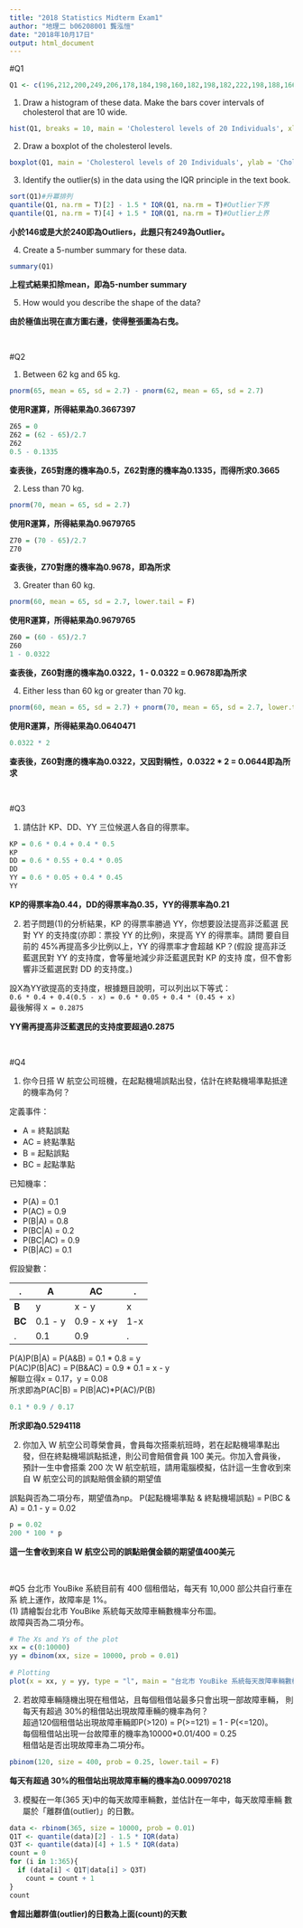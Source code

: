 ```yaml
---
title: "2018 Statistics Midterm Exam1"
author: "地理二 b06208001 龔泓愷"
date: "2018年10月17日"
output: html_document
---
```

#Q1
```r
Q1 <- c(196,212,200,249,206,178,184,198,160,182,198,182,222,198,188,166,204,178,164,230)
```

(1)  Draw a histogram of these data. Make the bars cover intervals of cholesterol that are 10 wide.     
```r
hist(Q1, breaks = 10, main = 'Cholesterol levels of 20 Individuals', xlab = 'Cholesterol Levels')
```

(2) Draw a boxplot of the cholesterol levels.     
```r
boxplot(Q1, main = 'Cholesterol levels of 20 Individuals', ylab = 'Cholesterol Levels')
```

(3) Identify the outlier(s) in the data using the IQR principle in the text book.   
```r
sort(Q1)#升冪排列
quantile(Q1, na.rm = T)[2] - 1.5 * IQR(Q1, na.rm = T)#Outlier下界
quantile(Q1, na.rm = T)[4] + 1.5 * IQR(Q1, na.rm = T)#Outlier上界
```

**小於146或是大於240即為Outliers，此題只有249為Outlier。**    

(4) Create a 5-number summary for these data.   
```r
summary(Q1)
```

**上程式結果扣除mean，即為5-number summary**

(5) How would you describe the shape of the data?   

**由於極值出現在直方圖右邊，使得整張圖為右曳。**


<br>

#Q2

(1) Between 62 kg and 65 kg.    
```r
pnorm(65, mean = 65, sd = 2.7) - pnorm(62, mean = 65, sd = 2.7)
```

**使用R運算，所得結果為0.3667397**

```r
Z65 = 0
Z62 = (62 - 65)/2.7
Z62
0.5 - 0.1335
```

**查表後，Z65對應的機率為0.5，Z62對應的機率為0.1335，而得所求0.3665**


(2) Less than 70 kg.    
```r
pnorm(70, mean = 65, sd = 2.7)
```

**使用R運算，所得結果為0.9679765**

```r
Z70 = (70 - 65)/2.7
Z70
```
**查表後，Z70對應的機率為0.9678，即為所求**

(3) Greater than 60 kg.   
```r
pnorm(60, mean = 65, sd = 2.7, lower.tail = F)
```

**使用R運算，所得結果為0.9679765**

```r
Z60 = (60 - 65)/2.7
Z60
1 - 0.0322
```

**查表後，Z60對應的機率為0.0322，1 - 0.0322 = 0.9678即為所求**


(4) Either less than 60 kg or greater than 70 kg.     
```r
pnorm(60, mean = 65, sd = 2.7) + pnorm(70, mean = 65, sd = 2.7, lower.tail = F)
```

**使用R運算，所得結果為0.0640471**

```r
0.0322 * 2
```

**查表後，Z60對應的機率為0.0322，又因對稱性，0.0322 * 2 = 0.0644即為所求**

<br>

#Q3

(1) 請估計 KP、DD、YY 三位候選人各自的得票率。    
```r
KP = 0.6 * 0.4 + 0.4 * 0.5
KP
DD = 0.6 * 0.55 + 0.4 * 0.05
DD
YY = 0.6 * 0.05 + 0.4 * 0.45
YY
```
**KP的得票率為0.44，DD的得票率為0.35，YY的得票率為0.21**

(2) 若子問題(1)的分析結果，KP 的得票率勝過 YY，你想要設法提高非泛藍選 民對 YY 的支持度(亦即：票投 YY 的比例)，來提高 YY 的得票率。請問 要自目前的 45%再提高多少比例以上，YY 的得票率才會超越 KP？(假設 提高非泛藍選民對 YY 的支持度，會等量地減少非泛藍選民對 KP 的支持 度，但不會影響非泛藍選民對 DD 的支持度。) 

設X為YY欲提高的支持度，根據題目說明，可以列出以下等式：   
`0.6 * 0.4 + 0.4(0.5 - x) = 0.6 * 0.05 + 0.4 * (0.45 + x)`    
最後解得 `X = 0.2875`   

**YY需再提高非泛藍選民的支持度要超過0.2875**

<br>

#Q4

(1) 你今日搭 W 航空公司班機，在起點機場誤點出發，估計在終點機場準點抵達的機率為何？   

定義事件：    

* A = 終點誤點    
* AC = 終點準點       
* B = 起點誤點    
* BC = 起點準點   

已知機率：  

* P(A) = 0.1    
* P(AC) = 0.9   
* P(B|A) = 0.8    
* P(BC|A) = 0.2   
* P(BC|AC) = 0.9    
* P(B|AC) = 0.1   

假設變數：    

. |A      |AC     |.      
--|-------|-------|---    
**B** |y |x - y|x      
**BC**|0.1 - y      |0.9 - x +y |1-x    
. |0.1    |0.9    |.      

P(A)P(B|A) = P(A&B) = 0.1 * 0.8 = y   
P(AC)P(B|AC) = P(B&AC) = 0.9 * 0.1 = x - y    
解聯立得x = 0.17，y = 0.08    
所求即為P(AC|B) = P(B|AC)*P(AC)/P(B)
```r
0.1 * 0.9 / 0.17
```
**所求即為0.5294118**

(2) 你加入 W 航空公司尊榮會員，會員每次搭乘航班時，若在起點機場準點出 發，但在終點機場誤點抵達，則公司會賠償會員 100 美元。你加入會員後， 預計一生中會搭乘 200 次 W 航空航班，請用電腦模擬，估計這一生會收到來自 W 航空公司的誤點賠償金額的期望值    

誤點與否為二項分布，期望值為np。
P(起點機場準點 & 終點機場誤點) = P(BC & A) = 0.1 - y = 0.02

```r
p = 0.02
200 * 100 * p
```

**這一生會收到來自 W 航空公司的誤點賠償金額的期望值400美元**

<br>

#Q5
台北市 YouBike 系統目前有 400 個租借站，每天有 10,000 部公共自行車在系 統上運作，故障率是 1%。    
(1) 請繪製台北市 YouBike 系統每天故障車輛數機率分布圖。   
故障與否為二項分布。    
```r
# The Xs and Ys of the plot
xx = c(0:10000)
yy = dbinom(xx, size = 10000, prob = 0.01)
	
# Plotting
plot(x = xx, y = yy, type = "l", main = "台北市 YouBike 系統每天故障車輛數機率分布圖", xlab = '故障數量', ylab = '機率', xlim = c(0,200))
```


(2) 若故障車輛隨機出現在租借站，且每個租借站最多只會出現一部故障車輛， 則每天有超過 30%的租借站出現故障車輛的機率為何？   
超過120個租借站出現故障車輛即P(>120) = P(>=121) = 1 - P(<=120)。   
每個租借站出現一台故障車的機率為10000*0.01/400 = 0.25   
租借站是否出現故障車為二項分布。
```r
pbinom(120, size = 400, prob = 0.25, lower.tail = F)
```

**每天有超過 30%的租借站出現故障車輛的機率為0.009970218**

(3) 模擬在一年(365 天)中的每天故障車輛數，並估計在一年中，每天故障車輛 數屬於「離群值(outlier)」的日數。    
```r
data <- rbinom(365, size = 10000, prob = 0.01)
Q1T <- quantile(data)[2] - 1.5 * IQR(data)
Q3T <- quantile(data)[4] + 1.5 * IQR(data)
count = 0
for (i in 1:365){
  if (data[i] < Q1T|data[i] > Q3T)
    count = count + 1
}
count
```
**會超出離群值(outlier)的日數為上面(count)的天數**